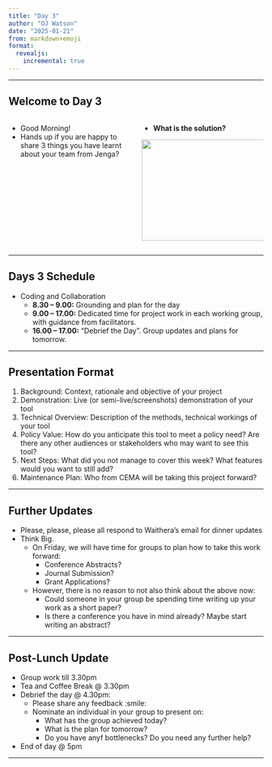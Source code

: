 ```yaml
---
title: "Day 3"
author: "OJ Watson"
date: "2025-01-21"
from: markdown+emoji
format:
  revealjs:
    incremental: true   
---
```



---

## Welcome to Day 3  {.smaller}

:::: {.columns}


::: {.column width="50%"}

- Good Morning!
- Hands up if you are happy to share 3 things you have learnt about your team from Jenga?

:::

::: {.column width="50%"}

- **What is the solution?**

<div style="text-align: left;">
  <img src="images/jenga.png" class="fragment" width="700" height="200" />
</div>
:::

::::

---

## Days 3 Schedule  {.smaller}

- Coding and Collaboration
  - **8.30 – 9.00:** Grounding and plan for the day
  - **9.00 – 17.00:** Dedicated time for project work in each working group, with guidance from facilitators.
  - **16.00 – 17.00:** "Debrief the Day". Group updates and plans for tomorrow.

---

## Presentation Format  {.smaller}

1. Background: Context, rationale and objective of your project
2. Demonstration: Live (or semi-live/screenshots) demonstration of your tool
3. Technical Overview: Description of the methods, technical workings of your tool
4. Policy Value: How do you anticipate this tool to meet a policy need? Are there any other audiences or stakeholders who may want to see this tool?
5. Next Steps: What did you not manage to cover this week? What features would you want to still add? 
6. Maintenance Plan: Who from CEMA will be taking this project forward?

---

## Further Updates   {.smaller}

- Please, please, please all respond to Waithera's email for dinner updates
- Think Big. 
  - On Friday, we will have time for groups to plan how to take this work forward:
    - Conference Abstracts?
    - Journal Submission?
    - Grant Applications?
  - However, there is no reason to not also think about the above now:
    - Could someone in your group be spending time writing up your work as a short paper?
    - Is there a conference you have in mind already? Maybe start writing an abstract?
  
---

## Post-Lunch Update  {.smaller}

::: {.nonincremental}
- Group work till 3.30pm 
- Tea and Coffee Break @ 3.30pm
- Debrief the day @ 4.30pm:
  - Please share any feedback :smile:
  - Nominate an individual in your group to present on:
    - What has the group  achieved today?
    - What is the plan for tomorrow?
    - Do you have anyf bottlenecks? Do you need any further help?
  
- End of day @ 5pm 
:::

---
